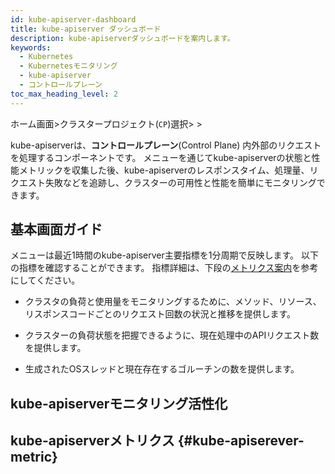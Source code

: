```yaml
---
id: kube-apiserver-dashboard
title: kube-apiserver ダッシュボード
description: kube-apiserverダッシュボードを案内します。
keywords:
  - Kubernetes
  - Kubernetesモニタリング
  - kube-apiserver
  - コントロールプレーン
toc_max_heading_level: 2
---
```


ホーム画面&gt;クラスタープロジェクト(<code class='my'>CP</code>)選択&gt; <Cmdname sid="side_controlPlane" className="uitext" /> &gt; <Cmdname sid="side_kubeApiserverDashboard" className="uitext" /> 


<K8skubeapiservercommon />

kube-apiserverは、**コントロールプレーン**(Control Plane) 内外部のリクエストを処理するコンポーネントです。 <Cmdname sid="side_kubeApiserverDashboard" className="uitext" />メニューを通じてkube-apiserverの状態と性能メトリックを収集した後、kube-apiserverのレスポンスタイム、処理量、リクエスト失敗などを追跡し、クラスターの可用性と性能を簡単にモニタリングできます。

## 基本画面ガイド

<ImgLang img='k8s-kube-apiserver.png' desc='kube-apiserver ダッシュボード'/>

<Cmdname sid="side_kubeApiserverDashboard" className="uitext" />メニューは最近1時間のkube-apiserver主要指標を1分周期で反映します。 以下の指標を確認することができます。 指標詳細は、下段の[メトリクス案内](#kube-apiserever-metric)を参考にしてください。

- クラスタの負荷と使用量をモニタリングするために、メソッド、リソース、リスポンスコードごとのリクエスト回数の状況と推移を提供します。 

- クラスターの負荷状態を把握できるように、現在処理中のAPIリクエスト数を提供します。 

- 生成されたOSスレッドと現在存在するゴルーチンの数を提供します。 

## kube-apiserverモニタリング活性化


<K8skubeapiservermonitoring />

## kube-apiserverメトリクス {#kube-apiserever-metric}


<K8skubeapiservermetric />
